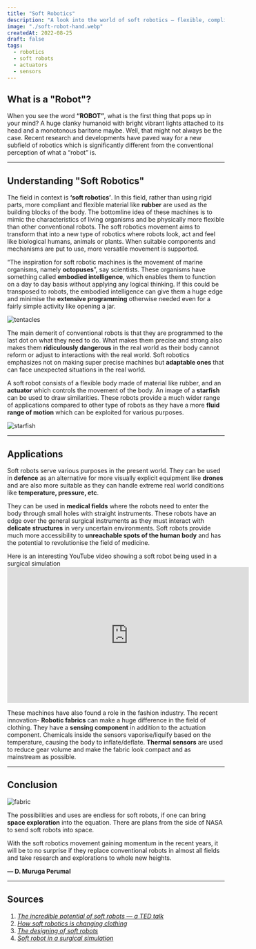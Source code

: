 ```yaml
---
title: "Soft Robotics"
description: "A look into the world of soft robotics — flexible, compliant robots inspired by living organisms."
image: "./soft-robot-hand.webp"
createdAt: 2022-08-25
draft: false
tags:
  - robotics
  - soft robots
  - actuators
  - sensors
---
```


## What is a "Robot"?

When you see the word **“ROBOT”**, what is the first thing that pops up in your mind? A huge clanky humanoid with bright vibrant lights attached to its head and a monotonous baritone maybe. Well, that might not always be the case. Recent research and developments have paved way for a new subfield of robotics which is significantly different from the conventional perception of what a “robot” is.

---

## Understanding "Soft Robotics"

The field in context is **‘soft robotics’**. In this field, rather than using rigid parts, more compliant and flexible material like **rubber** are used as the building blocks of the body. The bottomline idea of these machines is to mimic the characteristics of living organisms and be physically more flexible than other conventional robots. The soft robotics movement aims to transform that into a new type of robotics where robots look, act and feel like biological humans, animals or plants. When suitable components and mechanisms are put to use, more versatile movement is supported.

“The inspiration for soft robotic machines is the movement of marine organisms, namely **octopuses**”, say scientists. These organisms have something called **embodied intelligence**, which enables them to function on a day to day basis without applying any logical thinking. If this could be transposed to robots, the embodied intelligence can give them a huge edge and minimise the **extensive programming** otherwise needed even for a fairly simple activity like opening a jar.

![tentacles](./giphy_0-5.gif)

The main demerit of conventional robots is that they are programmed to the last dot on what they need to do. What makes them precise and strong also makes them **ridiculously dangerous** in the real world as their body cannot reform or adjust to interactions with the real world. Soft robotics emphasizes not on making super precise machines but **adaptable ones** that can face unexpected situations in the real world.

A soft robot consists of a flexible body made of material like rubber, and an **actuator** which controls the movement of the body. An image of a **starfish** can be used to draw similarities. These robots provide a much wider range of applications compared to other type of robots as they have a more **fluid range of motion** which can be exploited for various purposes.

![starfish](./starfish.gif)

---

## Applications

Soft robots serve various purposes in the present world. They can be used in **defence** as an alternative for more visually explicit equipment like **drones** and are also more suitable as they can handle extreme real world conditions like **temperature, pressure, etc**.

They can be used in **medical fields** where the robots need to enter the body through small holes with straight instruments. These robots have an edge over the general surgical instruments as they must interact with **delicate structures** in very uncertain environments. Soft robots provide much more accessibility to **unreachable spots of the human body** and has the potential to revolutionise the field of medicine.

Here is an interesting YouTube video showing a soft robot being used in a surgical simulation <iframe width="560" height="315" src="https://www.youtube.com/embed/XMVjn7bpF-Q" title="Soft robot in surgical simulation" frameborder="0" allow="accelerometer; autoplay; clipboard-write; encrypted-media; gyroscope; picture-in-picture" allowfullscreen></iframe>

These machines have also found a role in the fashion industry. The recent innovation- **Robotic fabrics** can make a huge difference in the field of clothing. They have a **sensing component** in addition to the actuation component. Chemicals inside the sensors vaporise/liquify based on the temperature, causing the body to inflate/deflate. **Thermal sensors** are used to reduce gear volume and make the fabric look compact and as mainstream as possible.

---

## Conclusion

![fabric](./pnas-robotic-fabric2.webp)

The possibilities and uses are endless for soft robots, if one can bring **space exploration** into the equation. There are plans from the side of NASA to send soft robots into space.

With the soft robotics movement gaining momentum in the recent years, it will be to no surprise if they replace conventional robots in almost all fields and take research and explorations to whole new heights.

**— D. Muruga Perumal**

---

## Sources

1. [*The incredible potential of soft robots — a TED talk*](https://www.ted.com)  
2. [*How soft robotics is changing clothing*](https://www.sciencedirect.com/topics/engineering/soft-robotics)  
3. [*The designing of soft robots*](https://robotics.sciencemag.org/)  
4. [*Soft robot in a surgical simulation*](https://youtu.be/XMVjn7bpF-Q)